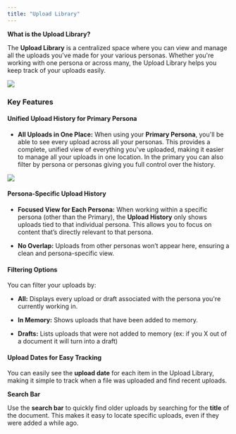 ```yaml
---
title: "Upload Library"
---
```


**What is the Upload Library?**

The **Upload Library** is a centralized space where you can view and manage all the uploads you've made for your various personas. Whether you're working with one persona or across many, the Upload Library helps you keep track of your uploads easily.

![](image.png)

### **Key Features**

#### **Unified Upload History for Primary Persona**

* **All Uploads in One Place:** When using your **Primary Persona**, you'll be able to see every upload across all your personas. This provides a complete, unified view of everything you've uploaded, making it easier to manage all your uploads in one location. In the primary you can also filter by persona or personas giving you full control over the history.&#x20;

![](image.png)

#### **Persona-Specific Upload History**

* **Focused View for Each Persona:** When working within a specific persona (other than the Primary), the **Upload History** only shows uploads tied to that individual persona. This allows you to focus on content that’s directly relevant to that persona.

* **No Overlap:** Uploads from other personas won’t appear here, ensuring a clean and persona-specific view.

#### **Filtering Options**

You can filter your uploads by:

* **All:** Displays every upload or draft associated with the persona you're currently working in.

* **In Memory:** Shows uploads that have been added to memory.

* **Drafts:** Lists uploads that were not added to memory (ex: if you X out of a document it will turn into a draft)

#### **Upload Dates for Easy Tracking**

You can easily see the **upload date** for each item in the Upload Library, making it simple to track when a file was uploaded and find recent uploads.

**Search Bar**

Use the **search bar** to quickly find older uploads by searching for the **title** of the document. This makes it easy to locate specific uploads, even if they were added a while ago.
